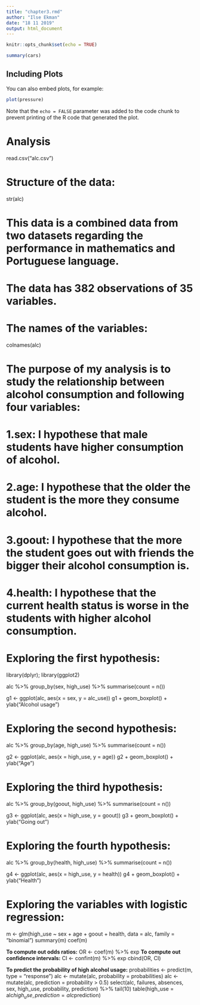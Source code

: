 ```yaml
---
title: "chapter3.rmd"
author: "Ilse Ekman"
date: "18 11 2019"
output: html_document
---
```


```r
knitr::opts_chunk$set(echo = TRUE)
```


```r
summary(cars)
```

## Including Plots

You can also embed plots, for example:

```r
plot(pressure)
```

Note that the `echo = FALSE` parameter was added to the code chunk to prevent printing of the R code that generated the plot.


# Analysis


read.csv("alc.csv")

# Structure of the data:
str(alc)


# This data is a combined data from two datasets regarding the performance in mathematics and Portuguese language.
# The data has 382 observations of 35 variables.

# The names of the variables:
colnames(alc)

# The purpose of my analysis is to study the relationship between alcohol consumption and following four variables:
# 1.sex: I hypothese that male students have higher consumption of alcohol.
# 2.age: I hypothese that the older the student is the more they consume alcohol.
# 3.goout: I hypothese that the more the student goes out with friends the bigger their alcohol consumption is.
# 4.health: I hypothese that the current health status is worse in the students with higher alcohol consumption.

# Exploring the first hypothesis:
library(dplyr); library(ggplot2)

alc %>% group_by(sex, high_use) %>% summarise(count = n())

g1 <- ggplot(alc, aes(x = sex, y = alc_use))
g1 + geom_boxplot() + ylab("Alcohol usage")

# Exploring the second hypothesis:

alc %>% group_by(age, high_use) %>% summarise(count = n())

g2 <- ggplot(alc, aes(x = high_use, y = age))
g2 + geom_boxplot() + ylab("Age")

# Exploring the third hypothesis:

alc %>% group_by(goout, high_use) %>% summarise(count = n())

g3 <- ggplot(alc, aes(x = high_use, y = goout))
g3 + geom_boxplot() + ylab("Going out")

# Exploring the fourth hypothesis:

alc %>% group_by(health, high_use) %>% summarise(count = n())

g4 <- ggplot(alc, aes(x = high_use, y = health))
g4 + geom_boxplot() + ylab("Health")


# Exploring the variables with logistic regression:
m <- glm(high_use ~ sex + age + goout + health, data = alc, family = "binomial")
summary(m)
coef(m)

**To compute out odds ratios:**
OR <- coef(m) %>% exp
**To compute out confidence intervals:**
CI <- confint(m) %>% exp
cbind(OR, CI)

**To predict the probability of high alcohol usage:**
probabilities <- predict(m, type = "response")
alc <- mutate(alc, probability = probabilities)
alc <- mutate(alc, prediction = probability > 0.5)
select(alc, failures, absences, sex, high_use, probability, prediction) %>% tail(10)
table(high_use = alc$high_use, prediction = alc$prediction)